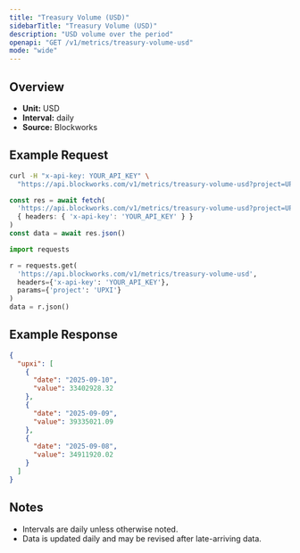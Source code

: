 ```yaml
---
title: "Treasury Volume (USD)"
sidebarTitle: "Treasury Volume (USD)"
description: "USD volume over the period"
openapi: "GET /v1/metrics/treasury-volume-usd"
mode: "wide"
---
```


## Overview

- **Unit:** USD
- **Interval:** daily
- **Source:** Blockworks

## Example Request

<CodeGroup>

```bash cURL
curl -H "x-api-key: YOUR_API_KEY" \
  "https://api.blockworks.com/v1/metrics/treasury-volume-usd?project=UPXI"
```

```typescript TypeScript
const res = await fetch(
  'https://api.blockworks.com/v1/metrics/treasury-volume-usd?project=UPXI',
  { headers: { 'x-api-key': 'YOUR_API_KEY' } }
)
const data = await res.json()
```

```python Python
import requests

r = requests.get(
  'https://api.blockworks.com/v1/metrics/treasury-volume-usd',
  headers={'x-api-key': 'YOUR_API_KEY'},
  params={'project': 'UPXI'}
)
data = r.json()
```

</CodeGroup>

## Example Response

```json
{
  "upxi": [
    {
      "date": "2025-09-10",
      "value": 33402928.32
    },
    {
      "date": "2025-09-09",
      "value": 39335021.09
    },
    {
      "date": "2025-09-08",
      "value": 34911920.02
    }
  ]
}
```

## Notes
- Intervals are daily unless otherwise noted.
- Data is updated daily and may be revised after late-arriving data.